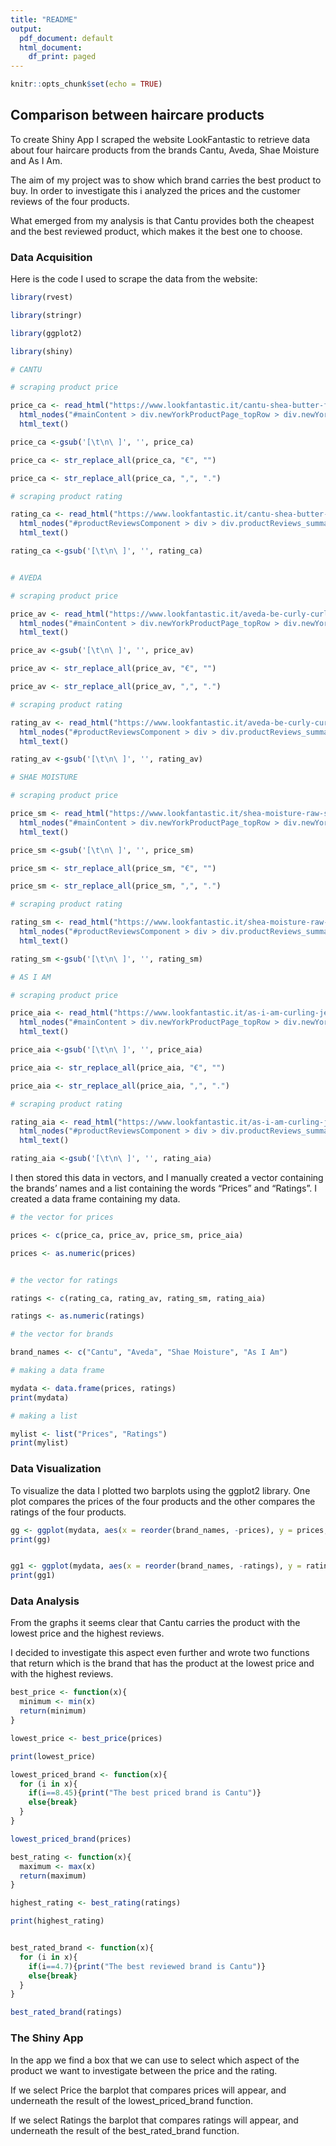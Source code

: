 ```yaml
---
title: "README"
output:
  pdf_document: default
  html_document:
    df_print: paged
---
```


```r
knitr::opts_chunk$set(echo = TRUE)
```

## Comparison between haircare products

To create Shiny App I scraped the website LookFantastic to retrieve data about four
haircare products from the brands Cantu, Aveda, Shae Moisture and As I Am.

The aim of my project was to show which brand carries the best product to buy.
In order to investigate this i analyzed the prices and the customer reviews of
the four products.

What emerged from my analysis is that Cantu provides both the cheapest and the
best reviewed product, which makes it the best one to choose.

### Data Acquisition

Here is the code I used to scrape the data from the website: 

```r

library(rvest)

library(stringr)

library(ggplot2)

library(shiny)

# CANTU

# scraping product price

price_ca <- read_html("https://www.lookfantastic.it/cantu-shea-butter-for-natural-hair-moisturizing-curl-activator-cream-355-ml/12042575.html")%>%
  html_nodes("#mainContent > div.newYorkProductPage_topRow > div.newYorkProductPage_lastColumn > div.newYorkProductPage_productDetailsContainer > div.newYorkProductPage_productPrice > div > div > span > p")%>%
  html_text()

price_ca <-gsub('[\t\n\ ]', '', price_ca)

price_ca <- str_replace_all(price_ca, "€", "")

price_ca <- str_replace_all(price_ca, ",", ".")

# scraping product rating

rating_ca <- read_html("https://www.lookfantastic.it/cantu-shea-butter-for-natural-hair-moisturizing-curl-activator-cream-355-ml/12042575.html")%>%
  html_nodes("#productReviewsComponent > div > div.productReviews_summary-columns > div.productReviews_summary-left > div > div.productReviews_aggregateRatingValueAndStars > span")%>%
  html_text()

rating_ca <-gsub('[\t\n\ ]', '', rating_ca)


# AVEDA

# scraping product price

price_av <- read_html("https://www.lookfantastic.it/aveda-be-curly-curl-enhancer-200ml/10304622.html")%>%
  html_nodes("#mainContent > div.newYorkProductPage_topRow > div.newYorkProductPage_lastColumn > div.newYorkProductPage_productDetailsContainer > div.newYorkProductPage_productPrice > div > div > span > p")%>%
  html_text()

price_av <-gsub('[\t\n\ ]', '', price_av)

price_av <- str_replace_all(price_av, "€", "")

price_av <- str_replace_all(price_av, ",", ".")

# scraping product rating 

rating_av <- read_html("https://www.lookfantastic.it/aveda-be-curly-curl-enhancer-200ml/10304622.html")%>%
  html_nodes("#productReviewsComponent > div > div.productReviews_summary-columns > div.productReviews_summary-left > div > div.productReviews_aggregateRatingValueAndStars > span")%>%
  html_text()

rating_av <-gsub('[\t\n\ ]', '', rating_av)

# SHAE MOISTURE

# scraping product price

price_sm <- read_html("https://www.lookfantastic.it/shea-moisture-raw-shea-cupuacu-frizz-defense-gel-cream-249ml/11446317.html#")%>%
  html_nodes("#mainContent > div.newYorkProductPage_topRow > div.newYorkProductPage_lastColumn > div.newYorkProductPage_productDetailsContainer > div.newYorkProductPage_productPrice > div > div > span > p")%>%
  html_text()

price_sm <-gsub('[\t\n\ ]', '', price_sm)

price_sm <- str_replace_all(price_sm, "€", "")

price_sm <- str_replace_all(price_sm, ",", ".")

# scraping product rating 

rating_sm <- read_html("https://www.lookfantastic.it/shea-moisture-raw-shea-cupuacu-frizz-defense-gel-cream-249ml/11446317.html#")%>%
  html_nodes("#productReviewsComponent > div > div.productReviews_summary-columns > div.productReviews_summary-left > div > div.productReviews_aggregateRatingValueAndStars > span")%>%
  html_text()

rating_sm <-gsub('[\t\n\ ]', '', rating_sm)

# AS I AM

# scraping product price

price_aia <- read_html("https://www.lookfantastic.it/as-i-am-curling-jelly-coil-and-curl-definer-227g/11321484.html")%>%
  html_nodes("#mainContent > div.newYorkProductPage_topRow > div.newYorkProductPage_lastColumn > div.newYorkProductPage_productDetailsContainer > div.newYorkProductPage_productPrice > div > div > span > p")%>%
  html_text()

price_aia <-gsub('[\t\n\ ]', '', price_aia)

price_aia <- str_replace_all(price_aia, "€", "")

price_aia <- str_replace_all(price_aia, ",", ".")

# scraping product rating 

rating_aia <- read_html("https://www.lookfantastic.it/as-i-am-curling-jelly-coil-and-curl-definer-227g/11321484.html")%>%
  html_nodes("#productReviewsComponent > div > div.productReviews_summary-columns > div.productReviews_summary-left > div > div.productReviews_aggregateRatingValueAndStars > span")%>%
  html_text()

rating_aia <-gsub('[\t\n\ ]', '', rating_aia)


```

I then stored this data in vectors, and I manually created a vector containing 
the brands' names and a list containing the words "Prices" and "Ratings". 
I created a data frame containing my data.

```r
# the vector for prices

prices <- c(price_ca, price_av, price_sm, price_aia)

prices <- as.numeric(prices)


# the vector for ratings

ratings <- c(rating_ca, rating_av, rating_sm, rating_aia)

ratings <- as.numeric(ratings)

# the vector for brands

brand_names <- c("Cantu", "Aveda", "Shae Moisture", "As I Am")

# making a data frame

mydata <- data.frame(prices, ratings)
print(mydata)

# making a list

mylist <- list("Prices", "Ratings")
print(mylist)
```

### Data Visualization

To visualize the data I plotted two barplots using the ggplot2 library.
One plot compares the prices of the four products and the other compares the 
ratings of the four products.

```r
gg <- ggplot(mydata, aes(x = reorder(brand_names, -prices), y = prices, fill = brand_names)) + geom_bar(stat = "identity") + scale_fill_manual(values = c("orangered3", "orangered3", "forestgreen", "orangered3")) + labs(title="Price comparison across brands", x="Brands", y="Prices" ) + geom_text(aes(label=prices), vjust=1.6, color="white", size=5.5) + theme(plot.title = element_text(size = 30, face = "bold"), axis.text.x = element_text(size = 15), axis.text.y = element_text(size = 15), axis.title.x = element_text(size = 25), axis.title.y = element_text(size = 35) + theme_minimal())
print(gg)


gg1 <- ggplot(mydata, aes(x = reorder(brand_names, -ratings), y = ratings, fill = brand_names)) + geom_bar(stat = "identity") + scale_fill_manual(values = c("orangered3", "orangered3", "forestgreen", "orangered3")) + labs(title="Rating comparison across brands", x="Brands", y="Ratings" ) + geom_text(aes(label=ratings), vjust=1.6, color="white", size=5.5) + theme(plot.title = element_text(size = 30, face = "bold"), axis.text.x = element_text(size = 15), axis.text.y = element_text(size = 15), axis.title.x = element_text(size = 25), axis.title.y = element_text(size = 5) + theme_minimal())
print(gg1)
```

### Data Analysis

From the graphs it seems clear that Cantu carries the product with the lowest 
price and the highest reviews.

I decided to investigate this aspect even further and wrote two functions that
return which is the brand that has the product at the lowest price and with 
the highest reviews.

```r
best_price <- function(x){
  minimum <- min(x)
  return(minimum)
}

lowest_price <- best_price(prices)

print(lowest_price)

lowest_priced_brand <- function(x){
  for (i in x){
    if(i==8.45){print("The best priced brand is Cantu")}
    else{break}
  }
}

lowest_priced_brand(prices)

best_rating <- function(x){
  maximum <- max(x)
  return(maximum)
}

highest_rating <- best_rating(ratings)

print(highest_rating)


best_rated_brand <- function(x){
  for (i in x){
    if(i==4.7){print("The best reviewed brand is Cantu")}
    else{break}
  }
}

best_rated_brand(ratings)
```

### The Shiny App

In the app we find a box that we can use to select which aspect of the product 
we want to investigate between the price and the rating.

If we select Price the barplot that compares prices will appear, and underneath
the result of the lowest_priced_brand function.

If we select Ratings the barplot that compares ratings will appear, and underneath
the result of the best_rated_brand function.









